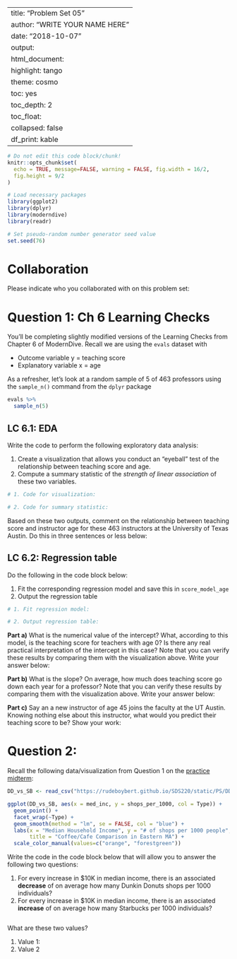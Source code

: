 
---
title: "Problem Set 05"
author: "WRITE YOUR NAME HERE"
date: "2018-10-07"
output:
  html_document:
    highlight: tango
    theme: cosmo
    toc: yes
    toc_depth: 2
    toc_float:
      collapsed: false
    df_print: kable
---

```r
# Do not edit this code block/chunk!
knitr::opts_chunk$set(
  echo = TRUE, message=FALSE, warning = FALSE, fig.width = 16/2, 
  fig.height = 9/2
)

# Load necessary packages
library(ggplot2)
library(dplyr)
library(moderndive)
library(readr)

# Set pseudo-random number generator seed value
set.seed(76)
```


# Collaboration

Please indicate who you collaborated with on this problem set: 



# Question 1: Ch 6 Learning Checks

You'll be completing slightly modified versions of the Learning Checks from
Chapter 6 of ModernDive. Recall we are using the `evals` dataset with 

* Outcome variable y = teaching score
* Explanatory variable x = age

As a refresher, let's look at a random sample of 5 of 463 professors using
the `sample_n()` command from the `dplyr` package

```r
evals %>% 
  sample_n(5)
```


## LC 6.1: EDA

Write the code to perform the following exploratory data analysis:

1. Create a visualization that allows you conduct an "eyeball" test of the
relationship between teaching score and age.
1. Compute a summary statistic of the *strength of linear association* of these
two variables.

```r
# 1. Code for visualization:

```

```r
# 2. Code for summary statistic:

```


Based on these two outputs, comment on the relationship between teaching score
and instructor age for these 463 instructors at the University of Texas Austin.
Do this in three sentences or less below:




## LC 6.2: Regression table

Do the following in the code block below:

1. Fit the corresponding regression model and save this in `score_model_age`
1. Output the regression table

```r
# 1. Fit regression model:
```

```r
# 2. Output regression table:

```

**Part a)** What is the numerical value of the intercept? What, according to this model, is the teaching score for teachers with age 0?  Is there any real practical interpretation of the intercept in this case? Note that you can verify these results by comparing them with the visualization above. Write your answer below:

 

**Part b)** What is the slope? On average, how much does teaching score go down each year for a professor? Note that you can verify these results by comparing them with the visualization above. Write your answer below:



**Part c)** Say an a new instructor of age 45 joins the faculty at the UT
Austin. Knowing nothing else about this instructor, what would you predict their
teaching score to be? Show your work:







# Question 2:

Recall the following data/visualization from Question 1 on the [practice
midterm](https://rudeboybert.github.io/SDS220/static/exams/Midterm-I_practice.pdf):

```r
DD_vs_SB <- read_csv("https://rudeboybert.github.io/SDS220/static/PS/DD_vs_SB.csv")

ggplot(DD_vs_SB, aes(x = med_inc, y = shops_per_1000, col = Type)) +
  geom_point() + 
  facet_wrap(~Type) +
  geom_smooth(method = "lm", se = FALSE, col = "blue") + 
  labs(x = "Median Household Income", y = "# of shops per 1000 people", 
       title = "Coffee/Cafe Comparison in Eastern MA") +
  scale_color_manual(values=c("orange", "forestgreen"))
```

Write the code in the code block below that will allow you to answer the
following two questions:

1. For every increase in $10K in median income, there is an associated **decrease**
of on average how many Dunkin Donuts shops per 1000 individuals?
1. For every increase in $10K in median income, there is an associated **increase**
of on average how many Starbucks per 1000 individuals?

```r

```

What are these two values?

1. Value 1:
1. Value 2

